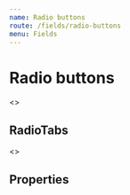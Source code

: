 ```yaml
---
name: Radio buttons
route: /fields/radio-buttons
menu: Fields
---
```





# Radio buttons

<Playground>
  <Form initialValues={{ sauces: 'ketchup' }}>
    <>
      <RadioGroup label="Your favorite sauce">
        <ConnectedField
          name="sauces"
          component={InputRadio}
          label="Mayonnaise"
          value="mayonnaise"
        />
        <ConnectedField name="sauces" component={InputRadio} label="Ketchup" value="ketchup" />
        <ConnectedField name="sauces" component={InputRadio} label="Barbecue" value="barbecue" />
      </RadioGroup>
    </>
  </Form>
</Playground>

## RadioTabs

<Playground>
  <Form initialValues={{ cakes: 'madeleine', fish: 'mackerel' }}>
    <>
      <RadioGroup label="Label for input radios" required mb="xl">
        <ConnectedField name="cakes" component={RadioTab} label="Carrot" value="carrot" mb="xl" />
        <ConnectedField
          name="cakes"
          component={RadioTab}
          label="Madeleine (made with farm-fresh eggs"
          value="madeleine"
        />
        <ConnectedField name="cakes" component={RadioTab} label="Pumpkin" value="pumpkin" />
      </RadioGroup>
      <RadioGroup
        label="Label for input radios"
        flexDirection="column"
        width={1 / 3}
        required
        mb="xl"
      >
        <ConnectedField name="fish" component={RadioTab} label="Mackerel" value="mackerel" />
        <ConnectedField name="fish" component={RadioTab} label="Sardine" value="sardine" />
        <ConnectedField name="fish" component={RadioTab} label="Salmon" value="salmon" />
      </RadioGroup>
    </>
  </Form>
</Playground>

## Properties

<Props of={InputRadio} />
